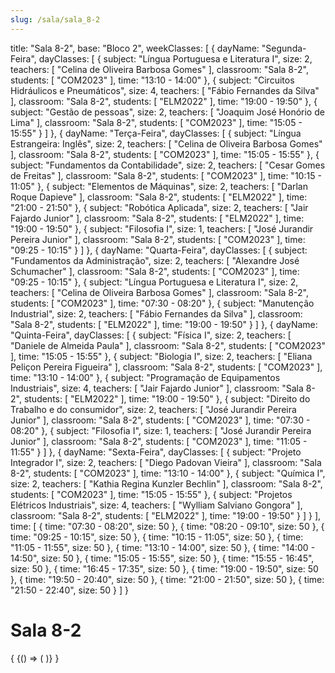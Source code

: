```yaml
---
slug: /sala/sala_8-2
---
```

  title: "Sala 8-2",
  base: "Bloco 2",
  weekClasses: [
    {
      dayName: "Segunda-Feira",
      dayClasses: [
        {
          subject: "Língua Portuguesa e Literatura I",
          size: 2,
          teachers: [
            "Celina de Oliveira Barbosa Gomes"
          ],
          classroom: "Sala 8-2",
          students: [
            "COM2023"
          ],
          time: "13:10 - 14:00"
        },
        {
          subject: "Circuitos Hidráulicos e Pneumáticos",
          size: 4,
          teachers: [
            "Fábio Fernandes da Silva"
          ],
          classroom: "Sala 8-2",
          students: [
            "ELM2022"
          ],
          time: "19:00 - 19:50"
        },
        {
          subject: "Gestão de pessoas",
          size: 2,
          teachers: [
            "Joaquim José Honório de Lima"
          ],
          classroom: "Sala 8-2",
          students: [
            "COM2023"
          ],
          time: "15:05 - 15:55"
        }
      ]
    },
    {
      dayName: "Terça-Feira",
      dayClasses: [
        {
          subject: "Língua Estrangeira: Inglês",
          size: 2,
          teachers: [
            "Celina de Oliveira Barbosa Gomes"
          ],
          classroom: "Sala 8-2",
          students: [
            "COM2023"
          ],
          time: "15:05 - 15:55"
        },
        {
          subject: "Fundamentos da Contabilidade",
          size: 2,
          teachers: [
            "Cesar Gomes de Freitas"
          ],
          classroom: "Sala 8-2",
          students: [
            "COM2023"
          ],
          time: "10:15 - 11:05"
        },
        {
          subject: "Elementos de Máquinas",
          size: 2,
          teachers: [
            "Darlan Roque Dapieve"
          ],
          classroom: "Sala 8-2",
          students: [
            "ELM2022"
          ],
          time: "21:00 - 21:50"
        },
        {
          subject: "Robótica Aplicada",
          size: 2,
          teachers: [
            "Jair Fajardo Junior"
          ],
          classroom: "Sala 8-2",
          students: [
            "ELM2022"
          ],
          time: "19:00 - 19:50"
        },
        {
          subject: "Filosofia I",
          size: 1,
          teachers: [
            "José Jurandir Pereira Junior"
          ],
          classroom: "Sala 8-2",
          students: [
            "COM2023"
          ],
          time: "09:25 - 10:15"
        }
      ]
    },
    {
      dayName: "Quarta-Feira",
      dayClasses: [
        {
          subject: "Fundamentos da Administração",
          size: 2,
          teachers: [
            "Alexandre José Schumacher"
          ],
          classroom: "Sala 8-2",
          students: [
            "COM2023"
          ],
          time: "09:25 - 10:15"
        },
        {
          subject: "Língua Portuguesa e Literatura I",
          size: 2,
          teachers: [
            "Celina de Oliveira Barbosa Gomes"
          ],
          classroom: "Sala 8-2",
          students: [
            "COM2023"
          ],
          time: "07:30 - 08:20"
        },
        {
          subject: "Manutenção Industrial",
          size: 2,
          teachers: [
            "Fábio Fernandes da Silva"
          ],
          classroom: "Sala 8-2",
          students: [
            "ELM2022"
          ],
          time: "19:00 - 19:50"
        }
      ]
    },
    {
      dayName: "Quinta-Feira",
      dayClasses: [
        {
          subject: "Física I",
          size: 2,
          teachers: [
            "Daniele de Almeida Paula"
          ],
          classroom: "Sala 8-2",
          students: [
            "COM2023"
          ],
          time: "15:05 - 15:55"
        },
        {
          subject: "Biologia I",
          size: 2,
          teachers: [
            "Eliana Peliçon Pereira Figueira"
          ],
          classroom: "Sala 8-2",
          students: [
            "COM2023"
          ],
          time: "13:10 - 14:00"
        },
        {
          subject: "Programação de Equipamentos Industriais",
          size: 4,
          teachers: [
            "Jair Fajardo Junior"
          ],
          classroom: "Sala 8-2",
          students: [
            "ELM2022"
          ],
          time: "19:00 - 19:50"
        },
        {
          subject: "Direito do Trabalho e do consumidor",
          size: 2,
          teachers: [
            "José Jurandir Pereira Junior"
          ],
          classroom: "Sala 8-2",
          students: [
            "COM2023"
          ],
          time: "07:30 - 08:20"
        },
        {
          subject: "Filosofia I",
          size: 1,
          teachers: [
            "José Jurandir Pereira Junior"
          ],
          classroom: "Sala 8-2",
          students: [
            "COM2023"
          ],
          time: "11:05 - 11:55"
        }
      ]
    },
    {
      dayName: "Sexta-Feira",
      dayClasses: [
        {
          subject: "Projeto Integrador I",
          size: 2,
          teachers: [
            "Diego Padovan Vieira"
          ],
          classroom: "Sala 8-2",
          students: [
            "COM2023"
          ],
          time: "13:10 - 14:00"
        },
        {
          subject: "Química I",
          size: 2,
          teachers: [
            "Kathia Regina Kunzler Bechlin"
          ],
          classroom: "Sala 8-2",
          students: [
            "COM2023"
          ],
          time: "15:05 - 15:55"
        },
        {
          subject: "Projetos Elétricos Industriais",
          size: 4,
          teachers: [
            "Wylliam Salviano Gongora"
          ],
          classroom: "Sala 8-2",
          students: [
            "ELM2022"
          ],
          time: "19:00 - 19:50"
        }
      ]
    }
  ],
  time: [
    {
      time: "07:30 - 08:20",
      size: 50
    },
    {
      time: "08:20 - 09:10",
      size: 50
    },
    {
      time: "09:25 - 10:15",
      size: 50
    },
    {
      time: "10:15 - 11:05",
      size: 50
    },
    {
      time: "11:05 - 11:55",
      size: 50
    },
    {
      time: "13:10 - 14:00",
      size: 50
    },
    {
      time: "14:00 - 14:50",
      size: 50
    },
    {
      time: "15:05 - 15:55",
      size: 50
    },
    {
      time: "15:55 - 16:45",
      size: 50
    },
    {
      time: "16:45 - 17:35",
      size: 50
    },
    {
      time: "19:00 - 19:50",
      size: 50
    },
    {
      time: "19:50 - 20:40",
      size: 50
    },
    {
      time: "21:00 - 21:50",
      size: 50
    },
    {
      time: "21:50 - 22:40",
      size: 50
    }
  ]
}

# Sala 8-2

<div>
  {
    <BrowserOnly>
      {() => (
        <Grid
          title={data.title}
          weekClasses={data.weekClasses}
          time={data.time}
        />
      )}
    </BrowserOnly>
  }
</div>
